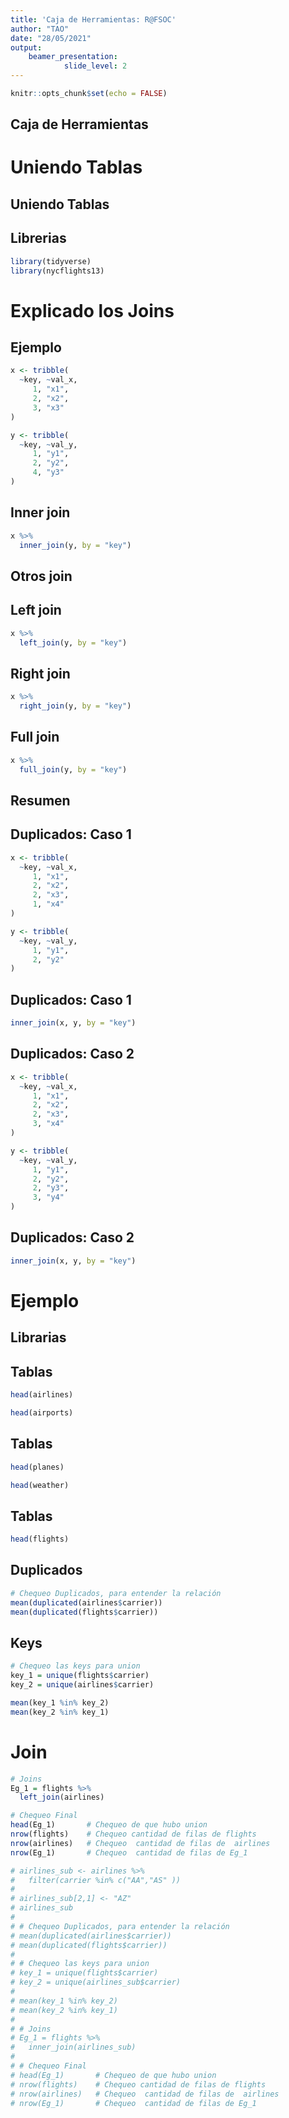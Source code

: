 ```yaml
---
title: 'Caja de Herramientas: R@FSOC'
author: "TAO"
date: "28/05/2021"
output: 
    beamer_presentation:
            slide_level: 2
---
```


```r
knitr::opts_chunk$set(echo = FALSE)
```

## Caja de Herramientas

\begin{center}
\includegraphics[width=70mm]{Toolbox.jpg}
\end{center}



# Uniendo Tablas

## Uniendo Tablas


\begin{center}
\includegraphics[width=70mm]{ds4fsoc_ppt_01-figure/relational-nycflights.png}
\end{center}

## Librerias

```r
library(tidyverse)
library(nycflights13)

```




# Explicado los Joins

## Ejemplo

\begin{center}
\includegraphics[width=40mm]{ds4fsoc_ppt_01-figure/join-setup_1.png}
\end{center}

\scriptsize
```r
x <- tribble(
  ~key, ~val_x,
     1, "x1",
     2, "x2",
     3, "x3"
)
```
\scriptsize
```r
y <- tribble(
  ~key, ~val_y,
     1, "y1",
     2, "y2",
     4, "y3"
)
```



## Inner join
\scriptsize
```r
x %>% 
  inner_join(y, by = "key")
```
 

\begin{center}
\includegraphics[width=70mm]{ds4fsoc_ppt_01-figure/join-inner_2.png}
\end{center}



## Otros join

\begin{center}
\includegraphics[width=60mm]{ds4fsoc_ppt_01-figure/join-outer_3.png}
\end{center}


## Left join
\scriptsize
```r
x %>% 
  left_join(y, by = "key")
```

## Right join
\scriptsize
```r
x %>% 
  right_join(y, by = "key")
```

## Full join
\scriptsize
```r
x %>% 
  full_join(y, by = "key")
```

## Resumen

\begin{center}
\includegraphics[width=90mm]{ds4fsoc_ppt_01-figure/join-venn_4.png}
\end{center}



## Duplicados: Caso 1

\scriptsize
```r
x <- tribble(
  ~key, ~val_x,
     1, "x1",
     2, "x2",
     2, "x3",
     1, "x4"
)
```

\scriptsize
```r
y <- tribble(
  ~key, ~val_y,
     1, "y1",
     2, "y2"
)
```

## Duplicados: Caso 1

\begin{center}
\includegraphics[width=70mm]{ds4fsoc_ppt_01-figure/join-one-to-many_5.png}
\end{center}


\scriptsize
```r
inner_join(x, y, by = "key")
```



## Duplicados: Caso 2

\scriptsize
```r
x <- tribble(
  ~key, ~val_x,
     1, "x1",
     2, "x2",
     2, "x3",
     3, "x4"
)
```

\scriptsize
```r
y <- tribble(
  ~key, ~val_y,
     1, "y1",
     2, "y2",
     2, "y3",
     3, "y4"
)
```

## Duplicados: Caso 2

\begin{center}
\includegraphics[width=70mm]{ds4fsoc_ppt_01-figure/join-many-to-many_6.png}
\end{center}

\scriptsize
```r
inner_join(x, y, by = "key")
```


# Ejemplo



## Librarias

## Tablas

\tiny
```r
head(airlines)
```

\tiny
```r
head(airports)
```

## Tablas
\tiny
```r
head(planes)
```

\tiny
```r
head(weather)
```

## Tablas
\tiny
```r
head(flights)
```



## Duplicados
\scriptsize
```r
# Chequeo Duplicados, para entender la relación
mean(duplicated(airlines$carrier))
mean(duplicated(flights$carrier))
```

## Keys
\scriptsize
```r
# Chequeo las keys para union
key_1 = unique(flights$carrier)
key_2 = unique(airlines$carrier)

mean(key_1 %in% key_2)
mean(key_2 %in% key_1)
```

# Join
\tiny
```r
# Joins
Eg_1 = flights %>% 
  left_join(airlines)

# Chequeo Final
head(Eg_1)       # Chequeo de que hubo union
nrow(flights)    # Chequeo cantidad de filas de flights
nrow(airlines)   # Chequeo  cantidad de filas de  airlines
nrow(Eg_1)       # Chequeo  cantidad de filas de Eg_1
```

```r

# airlines_sub <- airlines %>% 
#   filter(carrier %in% c("AA","AS" ))
# 
# airlines_sub[2,1] <- "AZ"
# airlines_sub
#   
# # Chequeo Duplicados, para entender la relación
# mean(duplicated(airlines$carrier))
# mean(duplicated(flights$carrier))
# 
# # Chequeo las keys para union
# key_1 = unique(flights$carrier)
# key_2 = unique(airlines_sub$carrier)
# 
# mean(key_1 %in% key_2)
# mean(key_2 %in% key_1)
# 
# # Joins
# Eg_1 = flights %>% 
#   inner_join(airlines_sub)
# 
# # Chequeo Final
# head(Eg_1)       # Chequeo de que hubo union
# nrow(flights)    # Chequeo cantidad de filas de flights
# nrow(airlines)   # Chequeo  cantidad de filas de  airlines
# nrow(Eg_1)       # Chequeo  cantidad de filas de Eg_1

```



